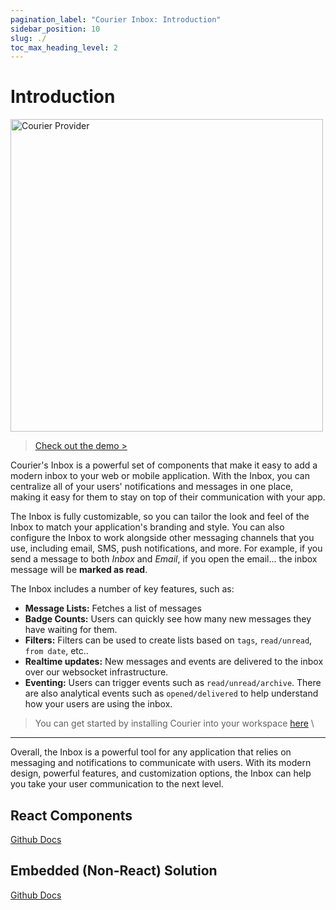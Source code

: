 ```yaml
---
pagination_label: "Courier Inbox: Introduction"
sidebar_position: 10
slug: ./
toc_max_heading_level: 2
---
```




# Introduction

<img width="500px" src="https://www.courier.com/_next/image/?url=https%3A%2F%2Fimages.ctfassets.net%2Fz7iqk1q8njt4%2FNoLW1lGVBYDxg3rTGjX8n%2Fd687aac97ba30ad78d101d6f293c79bd%2FInbox_2.0_thumbnail.png&w=1080&q=100" alt="Courier Provider" />


> [Check out the demo >](https://reactinappnotification.com/)



Courier's Inbox is a powerful set of components that make it easy to add a modern inbox to your web or mobile application. With the Inbox, you can centralize all of your users' notifications and messages in one place, making it easy for them to stay on top of their communication with your app.

The Inbox is fully customizable, so you can tailor the look and feel of the Inbox to match your application's branding and style. You can also configure the Inbox to work alongside other messaging channels that you use, including email, SMS, push notifications, and more.  For example, if you send a message to both _Inbox_ and _Email_, if you open the email... the inbox message will be **marked as read**.

The Inbox includes a number of key features, such as:

- **Message Lists:** Fetches a list of messages
- **Badge Counts:** Users can quickly see how many new messages they have waiting for them.
- **Filters:**  Filters can be used to create lists based on `tags`, `read/unread`, `from date`, etc..
- **Realtime updates:** New messages and events are delivered to the inbox over our websocket infrastructure.
- **Eventing:** Users can trigger events such as `read/unread/archive`.  There are also analytical events such as `opened/delivered` to help understand how your users are using the inbox.

> You can get started by installing Courier into your workspace [here](https://app.courier.com/channels/courier)
\
--- 

Overall, the Inbox is a powerful tool for any application that relies on messaging and notifications to communicate with users. With its modern design, powerful features, and customization options, the Inbox can help you take your user communication to the next level.

## React Components

[Github Docs](https://github.com/trycourier/courier-react)

## Embedded (Non-React) Solution

[Github Docs](https://github.com/trycourier/courier-react/blob/main/packages/components)

